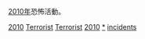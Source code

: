 [[2010年|2010年]]恐怖活動。
{{cat topic in year| topic=恐怖活動| year=2010}}

[[Category:2010年代恐怖活動|2010]]
[[Category:2010年罪案|Terrorist]]
[[Category:2010年灾难|Terrorist]]
[[Category:各年恐怖活动|2010]]
[[Category:2010年襲擊|*]]
[[Category:2010年恐怖主義|incidents]]